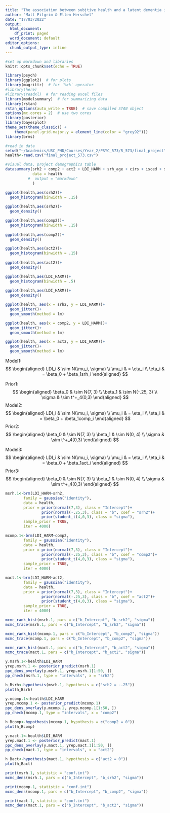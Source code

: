 ---
title: "The association between subjtive health and a latent dementia indicator"
author: "Matt Pilgrim & Ellen Herschel"
date: "17/03/2022"
output:
  html_document:
    df_print: paged
  word_document: default
editor_options:
  chunk_output_type: inline
---

```{r setup, include=FALSE}
#set up markdown and libraries
knitr::opts_chunk$set(echo = TRUE)

library(psych)
library(ggplot2)  # for plots
library(magrittr)  # for `%>%` operator
#library(here)
#library(readxl)  # for reading excel files
library(modelsummary)  # for summarizing data
library(rstan)
rstan_options(auto_write = TRUE)  # save compiled STAN object
options(mc.cores = 2)  # use two cores
library(posterior)
library(bayesplot)
theme_set(theme_classic() +
    theme(panel.grid.major.y = element_line(color = "grey92")))
library(brms)
```


```{r data, echo=FALSE}
#read in data
setwd("~/Academics/USC_PHD/Courses/Year_2/PSYC_573/R_573/final_project")
health<-read.csv("final_project_573.csv")
```

```{r data visualization}
#visual data, project demographics table
datasummary(srh2 + comp2 + act2 + LDI_HARM + srh_age + cirs + isced + sex ~ N + Mean + SD + Min + Max, 
            data = health 
          #  output = "markdown"
            )

ggplot(health,aes(srh2))+
  geom_histogram(binwidth = .15)
 
ggplot(health,aes(srh2))+
  geom_density()

ggplot(health,aes(comp2))+
  geom_histogram(binwidth = .15)
 
ggplot(health,aes(comp2))+
  geom_density()

ggplot(health,aes(act2))+
  geom_histogram(binwidth = .15)
 
ggplot(health,aes(act2))+
  geom_density()

ggplot(health,aes(LDI_HARM))+
  geom_histogram(binwidth = .5)
 
ggplot(health,aes(LDI_HARM))+
  geom_density()

ggplot(health, aes(x = srh2, y = LDI_HARM))+
  geom_jitter()+
  geom_smooth(method = lm)

ggplot(health, aes(x = comp2, y = LDI_HARM))+
  geom_jitter()+
  geom_smooth(method = lm)

ggplot(health, aes(x = act2, y = LDI_HARM))+
  geom_jitter()+
  geom_smooth(method = lm)
```

Model1:
$$
  \begin{aligned}
    LDI_i & \sim N(\mu_i, \sigma) \\
    \mu_i & = \eta_i \\
    \eta_i & = \beta_0 + \beta_1srh_i
  \end{aligned}
$$

Prior1:
$$
  \begin{aligned}
    \beta_0 & \sim N(7, 3) \\
    \beta_1 & \sim N(-.25, 3) \\
    \sigma & \sim t^+_4(0,3)
  \end{aligned}
$$
Model2:
$$
  \begin{aligned}
    LDI_i & \sim N(\mu_i, \sigma) \\
    \mu_i & = \eta_i \\
    \eta_i & = \beta_0 + \beta_1comp_i
  \end{aligned}
$$
Prior2:
$$
  \begin{aligned}
    \beta_0 & \sim N(7, 3) \\
    \beta_1 & \sim N(0, 4) \\
    \sigma & \sim t^+_4(0,3)
  \end{aligned}
$$

Model3:
$$
  \begin{aligned}
    LDI_i & \sim N(\mu_i, \sigma) \\
    \mu_i & = \eta_i \\
    \eta_i & = \beta_0 + \beta_1act_i
  \end{aligned}
$$
Prior3:
$$
  \begin{aligned}
    \beta_0 & \sim N(7, 3) \\
    \beta_1 & \sim N(0, 4) \\
    \sigma & \sim t^+_4(0,3)
  \end{aligned}
$$

```{r models, echo=FALSE}
msrh.1<-brm(LDI_HARM~srh2,
        family = gaussian("identity"),
        data = health,
        prior = prior(normal(7,3), class = "Intercept")+
                prior(normal(-.25,3), class = "b", coef = "srh2")+
                prior(student_t(4,0,3), class = "sigma"),
        sample_prior = TRUE,
        iter = 4000)

mcomp.1<-brm(LDI_HARM~comp2,
        family = gaussian("identity"),
        data = health,
        prior = prior(normal(7,3), class = "Intercept")+
                prior(normal(-.25,3), class = "b", coef = "comp2")+
                prior(student_t(4,0,3), class = "sigma"),
        sample_prior = TRUE,
        iter = 4000)

mact.1<-brm(LDI_HARM~act2,
        family = gaussian("identity"),
        data = health,
        prior = prior(normal(7,3), class = "Intercept")+
                prior(normal(-.25,3), class = "b", coef = "act2")+
                prior(student_t(4,0,3), class = "sigma"),
        sample_prior = TRUE,
        iter = 4000)
```

```{r convergence, echo = FALSE}
mcmc_rank_hist(msrh.1, pars = c("b_Intercept", "b_srh2", "sigma"))
mcmc_trace(msrh.1, pars = c("b_Intercept", "b_srh2", "sigma"))

mcmc_rank_hist(mcomp.1, pars = c("b_Intercept", "b_comp2", "sigma"))
mcmc_trace(mcomp.1, pars = c("b_Intercept", "b_comp2", "sigma"))

mcmc_rank_hist(mact.1, pars = c("b_Intercept", "b_act2", "sigma"))
mcmc_trace(mact.1, pars = c("b_Intercept", "b_act2", "sigma"))
```
```{r ppc, echo = FALSE}
y.msrh.1<-health$LDI_HARM
yrep.msrh.1 <- posterior_predict(msrh.1)
ppc_dens_overlay(y.msrh.1, yrep.msrh.1[1:50, ])
pp_check(msrh.1, type = "intervals", x = "srh2")

h_Bsrh<-hypothesis(msrh.1, hypothesis = c("srh2 = -.25"))
plot(h_Bsrh)

y.mcomp.1<-health$LDI_HARM
yrep.mcomp.1 <- posterior_predict(mcomp.1)
ppc_dens_overlay(y.mcomp.1, yrep.mcomp.1[1:50, ])
pp_check(mcomp.1, type = "intervals", x = "comp2")

h_Bcomp<-hypothesis(mcomp.1, hypothesis = c("comp2 = 0"))
plot(h_Bcomp)

y.mact.1<-health$LDI_HARM
yrep.mact.1 <- posterior_predict(mact.1)
ppc_dens_overlay(y.mact.1, yrep.mact.1[1:50, ])
pp_check(mact.1, type = "intervals", x = "act2")

h_Bact<-hypothesis(mact.1, hypothesis = c("act2 = 0"))
plot(h_Bact)
```

```{r posterior, echo = FALSE}
print(msrh.1, statistic = "conf.int")
mcmc_dens(msrh.1, pars = c("b_Intercept", "b_srh2", "sigma"))

print(mcomp.1, statistic = "conf.int")
mcmc_dens(mcomp.1, pars = c("b_Intercept", "b_comp2", "sigma"))

print(mact.1, statistic = "conf.int")
mcmc_dens(mact.1, pars = c("b_Intercept", "b_act2", "sigma"))
```

